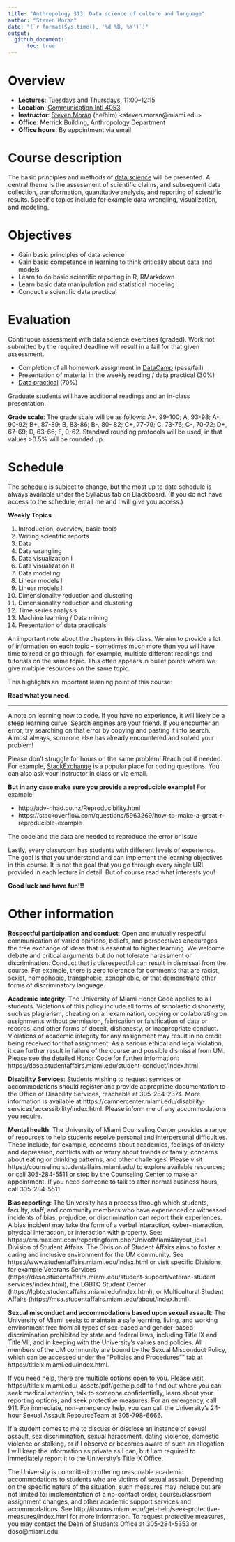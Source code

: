 ```yaml
---
title: "Anthropology 313: Data science of culture and language"
author: "Steven Moran"
date: "(`r format(Sys.time(), '%d %B, %Y')`)"
output:
  github_document:
      toc: true
---
```


# Overview

* **Lectures**: Tuesdays and Thursdays, 11:00--12:15
* **Location**: [Communication Intl 4053](https://welcome.miami.edu/_assets/pdf/about-um/maps/Gables-Campus-Map-FINAL.pdf)
* **Instructor**: [Steven Moran](https://people.miami.edu/profile/6addca1358c4387543a61194863933df) (he/him)  \<steven.moran@miami.edu\>
* **Office**: Merrick Building, Anthropology Department
* **Office hours**: By appointment via email


# Course description

The basic principles and methods of [data science](https://en.wikipedia.org/wiki/Data_science) will be presented. A central theme is the assessment of scientific claims, and subsequent data collection, transformation, quantitative analysis, and reporting of scientific results. Specific topics include for example data wrangling, visualization, and modeling.


# Objectives

* Gain basic principles of data science
* Gain basic competence in learning to think critically about data and models
* Learn to do basic scientific reporting in R, RMarkdown
* Learn basic data manipulation and statistical modeling
* Conduct a scientific data practical


# Evaluation

Continuous assessment with data science exercises (graded). Work not submitted by the required deadline will result in a fail for that given assessment.

* Completion of all homework assignment in [DataCamp](https://www.datacamp.com) (pass/fail)
* Presentation of material in the weekly reading / data practical (30%)
* [Data practical](data_praticals/README.md) (70%)

Graduate students will have additional readings and an in-class presentation.

**Grade scale**: The grade scale will be as follows: A+, 99-100; A, 93-98; A-, 90-92; B+, 87-89; B, 83-86; B-, 80- 82; C+, 77-79; C, 73-76; C-, 70-72; D+, 67-69; D, 63-66; F, 0-62. Standard rounding protocols will be used, in that values >0.5% will be rounded up.  


# Schedule

The [schedule](https://docs.google.com/spreadsheets/d/1uSFHedR_jn_bk9Ds29WcneffBbRcHR3-x-hYtJF5_uQ/edit?usp=sharing) is subject to change, but the most up to date schedule is always available under the Syllabus tab on Blackboard. (If you do not have access to the schedule, email me and I will give you access.)

**Weekly Topics**

1. Introduction, overview, basic tools
2. Writing scientific reports
3. Data
4. Data wrangling
5. Data visualization I
6. Data visualization II
7. Data modeling
8. Linear models I
9. Linear models II
10. Dimensionality reduction and clustering
11. Dimensionality reduction and clustering
12. Time series analysis
13. Machine learning / Data mining
14. Presentation of data practicals

An important note about the chapters in this class. We aim to provide a lot of information on each topic -- sometimes much more than you will have time to read or go through, for example, multiple different readings and tutorials on the same topic. This often appears in bullet points where we give multiple resources on the same topic.

This highlights an important learning point of this course:

**Read what you need**.

***

A note on learning how to code. If you have no experience, it will likely be a steep learning curve. Search engines are your friend. If you encounter an error, try searching on that error by copying and pasting it into search. Almost always, someone else has already encountered and solved your problem!

Please don't struggle for hours on the same problem! Reach out if needed. For example, [StackExchange](https://stackexchange.com) is a popular place for coding questions. You can also ask your instructor in class or via email.

**But in any case make sure you provide a reproducible example!** For example:

* http://adv-r.had.co.nz/Reproducibility.html
* https://stackoverflow.com/questions/5963269/how-to-make-a-great-r-reproducible-example

The code and the data are needed to reproduce the error or issue

Lastly, every classroom has students with different levels of experience. The goal is that you understand and can implement the learning objectives in this course. It is not the goal that you go through every single URL provided in each lecture in detail. But of course read what interests you!

**Good luck and have fun!!!**


# Other information

**Respectful participation and conduct**: Open and mutually respectful communication of varied opinions, beliefs,  and perspectives encourages the free exchange of ideas that is essential to higher learning. We welcome debate  and critical arguments but do not tolerate harassment or discrimination. Conduct that is disrespectful can result in  dismissal from the course. For example, there is zero tolerance for comments that are racist, sexist, homophobic,  transphobic, xenophobic, or that demonstrate other forms of discriminatory language. 

**Academic Integrity**: The University of Miami Honor Code applies to all students. Violations of this policy  include all forms of scholastic dishonesty, such as plagiarism, cheating on an examination, copying or  collaborating on assignments without permission, fabrication or falsification of data or records, and other forms  of deceit, dishonesty, or inappropriate conduct. Violations of academic integrity for any assignment may result in  no credit being received for that assignment. As a serious ethical and legal violation, it can further result in failure  of the course and possible dismissal from UM. Please see the detailed Honor Code for further information:  https://doso.studentaffairs.miami.edu/student-conduct/index.html 

**Disability Services**: Students wishing to request services or accommodations should register and provide  appropriate documentation to the Office of Disability Services, reachable at 305-284-2374. More information is 
available at https://camnercenter.miami.edu/disability-services/accessibility/index.html. Please inform me of  any accommodations you require. 

**Mental health**: The University of Miami Counseling Center provides a range of resources to help students resolve  personal and interpersonal difficulties. These include, for example, concerns about academics, feelings of anxiety  and depression, conflicts with or worry about friends or family, concerns about eating or drinking patterns, and  other challenges. Please visit https://counseling.studentaffairs.miami.edu/ to explore available resources; or call  305-284-5511 or stop by the Counseling Center to make an appointment. If you need someone to talk to after  normal business hours, call 305-284-5511. 

**Bias reporting**: The University has a process through which students, faculty, staff, and community members  who have experienced or witnessed incidents of bias, prejudice, or discrimination can report their experiences. A bias incident may take the form of a verbal interaction, cyber-interaction, physical interaction, or interaction  with property. See: https://cm.maxient.com/reportingform.php?UnivofMiami&layout_id=1 
Division of Student Affairs: The Division of Student Affairs aims to foster a caring and inclusive environment  for the UM community. See https://www.studentaffairs.miami.edu/index.html or visit specific Divisions, for  example Veterans Services (https://doso.studentaffairs.miami.edu/student-support/veteran-student services/index.html), the LGBTQ Student Center (https://lgbtq.studentaffairs.miami.edu/index.html), or  Multicultural Student Affairs (https://msa.studentaffairs.miami.edu/about/index.html). 

**Sexual misconduct and accommodations based upon sexual assault**: The University of Miami seeks to  maintain a safe learning, living, and working environment free from all types of sex-based and gender-based  discrimination prohibited by state and federal laws, including Title IX and Title VII, and in keeping with the  University's values and policies. All members of the UM community are bound by the Sexual Misconduct Policy,  which can be accessed under the "Policies and Procedures"" tab at https://titleix.miami.edu/index.html.

If you need help, there are multiple options open to you. Please visit  
https://titleix.miami.edu/_assets/pdf/gethelp.pdf to find out where you can seek medical attention, talk to  someone confidentially, learn about your reporting options, and seek protective measures. For an emergency,  call 911. For immediate, non-emergency help, you can call the University’s 24-hour Sexual Assault ResourceTeam at 305-798-6666.

If a student comes to me to discuss or disclose an instance of sexual assault, sex discrimination, sexual harassment,  dating violence, domestic violence or stalking, or if I observe or becomes aware of such an allegation, I will keep  the information as private as I can, but I am required to immediately report it to the University’s Title IX Office.

The University is committed to offering reasonable academic accommodations to students who are victims of  sexual assault. Depending on the specific nature of the situation, such measures may include but are not limited  to: implementation of a no-contact order, course/classroom assignment changes, and other academic support  services and accommodations. See http://itsonus.miami.edu/get-help/seek-protective-measures/index.html for  more information. To request protective measures, you may contact the Dean of Students Office at 305-284-5353  or doso@miami.edu

